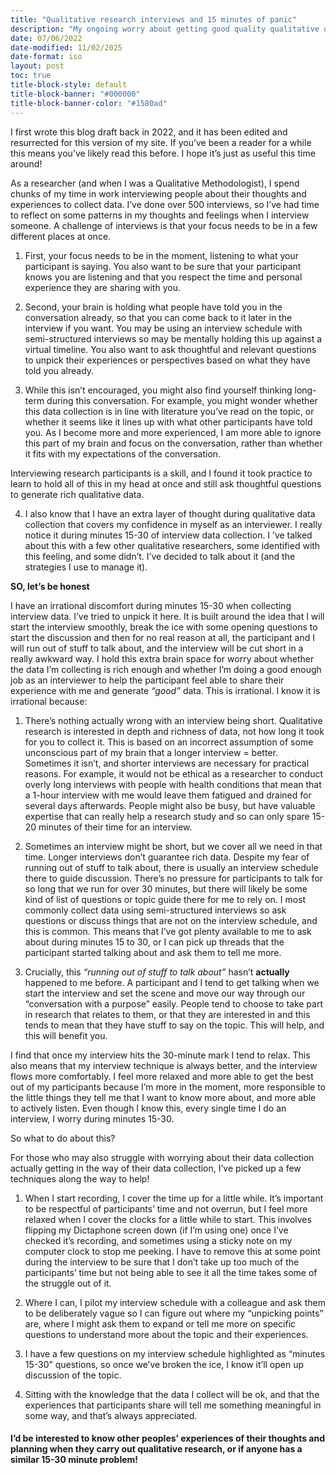 ```yaml
---
title: "Qualitative research interviews and 15 minutes of panic"
description: "My ongoing worry about getting good quality qualitative data." 
date: 07/06/2022
date-modified: 11/02/2025
date-format: iso
layout: post
toc: true
title-block-style: default
title-block-banner: "#000000"
title-block-banner-color: "#1580ad"
---
```


::: {.callout-note}

I first wrote this blog draft back in 2022, and it has been edited and
resurrected for this version of my site. If you've been a reader for a
while this means you've likely read this before. I hope it's just as
useful this time around!

:::


As a researcher (and when I was a Qualitative Methodologist), I spend
chunks of my time in work interviewing people about their thoughts and
experiences to collect data. I've done over 500 interviews, so I’ve had
time to reflect on some patterns in my thoughts and feelings when I
interview someone. A challenge of interviews is that your focus needs
to be in a few different places at once. 

1. First, your focus needs to be in the moment, listening to what your
participant is saying. You also want to be sure that your participant
knows you are listening and that you respect the time and personal 
experience they are sharing with you. 

2. Second, your brain is holding what people have told you in the 
conversation already, so that you can come back to it later in the 
interview if you want. You may be using an interview schedule with 
semi-structured interviews so may be mentally holding this up against 
a virtual timeline. You also want to ask thoughtful and relevant 
questions to unpick their experiences or perspectives based on what 
they have told you already.

3. While this isn't encouraged, you might also find yourself thinking 
long-term during this conversation. For example, you might wonder 
whether this data collection is in line with literature you’ve read on
 the topic, or whether it seems like it lines up with what other 
 participants have told you. As I become more and more experienced, 
 I am more able to ignore this part of my brain and focus on the 
 conversation, rather than whether it fits with my expectations of the 
 conversation.

Interviewing research participants is a skill, and I found it took 
practice to learn to hold all of this in my head at once and still ask 
thoughtful questions to generate rich qualitative data. 

4. I also know that I have an extra layer of thought during qualitative
 data collection that covers my confidence in myself as an interviewer. 
 I really notice it  during minutes 15-30 of interview data collection. I
 ’ve talked about this with a few other qualitative researchers, some 
 identified with this feeling, and some didn’t. I’ve decided to talk 
 about it (and the strategies I use to manage it).


**SO, let's be honest**

I have an irrational discomfort during minutes 15-30 when collecting 
interview data. I’ve tried to unpick it here. It is built around the idea 
that I will start the interview smoothly, break the ice with some 
opening questions to start the discussion and then for no real reason 
at all, the participant and I will run out of stuff to talk about, and 
the interview will be cut short in a really awkward way. I hold this
extra brain space for worry about whether the data I’m collecting is 
rich enough and whether I’m doing a good enough job as an interviewer 
to help the participant feel able to share their experience with me and
generate *“good”* data. This is irrational. I know it is irrational because:


1. There’s nothing actually wrong with an interview being short. 
Qualitative research is interested in depth and richness of data, not 
how long it took for you to collect it. This is based on an incorrect 
assumption of some unconscious part of my brain that a longer 
interview = better. Sometimes it isn’t, and shorter interviews are 
necessary for practical reasons. For example, it would not be ethical 
as a researcher to conduct overly long interviews with people with 
health conditions that mean that a 1-hour interview with me would 
leave them fatigued and drained for several days afterwards. People 
might also be busy, but have valuable expertise that can really help a 
research study and so can only spare 15-20 minutes of their time for 
an interview. 



2. Sometimes an interview might be short, but we cover all we need in 
that time. Longer interviews don’t guarantee rich data. Despite my 
fear of running out of stuff to talk about, there is usually an 
interview schedule there to guide discussion. There’s no pressure for
 participants to talk for so long that we run for over 30 minutes, but 
 there will likely be some kind of list of questions or topic guide 
 there for me to rely on. I most commonly collect data using 
 semi-structured interviews so ask questions or discuss things that are
  not on the interview schedule, and this is common. This means that 
  I’ve got plenty available to me to ask about during minutes 15 to 30, 
  or I can pick up threads that the participant started talking about 
  and ask them to tell me more. 


3. Crucially, this *“running out of stuff to talk about”* hasn’t 
**actually** happened to me before. A participant and I tend to get 
talking when we start the interview and set the scene and move our way 
through our “conversation with a purpose” easily. People tend to 
choose to take part in research that relates to them, or that they are
 interested in and this tends to mean that they have stuff to say on 
 the topic.  This will help, and this will benefit you. 

I find that once my interview hits the 30-minute mark I tend to relax. 
This also means that my interview technique is always better, and the 
interview flows more comfortably. I feel more relaxed and more able to
get the best out of my participants because I’m more in the moment, 
more responsible to the little things they tell me that I want to know 
more about, and more able to actively listen. Even though I know this, 
every single time I do an interview, I worry during minutes 15-30. 


So what to do about this? 


For those who may also struggle with worrying about their data 
collection actually getting in the way of their data collection, I’ve 
picked up a few techniques along the way to help!


1. When I start recording, I cover the time up for a little while. 
It’s important to be respectful of participants’ time and not overrun, 
but I feel more relaxed when I cover the clocks for a little while to 
start. This involves flipping my Dictaphone screen down (if I'm using 
one) once I’ve checked it’s recording, and sometimes using a sticky
 note on my computer clock to stop me peeking. I have to remove this 
 at some point during the interview to be sure that I don't take 
 up too much of the participants’ time but not being able to see it 
 all the time takes some of the struggle out of it. 


2. Where I can, I pilot my interview schedule with a colleague and ask 
them to be deliberately vague so I can figure out where my “unpicking 
points” are, where I might ask them to expand or tell me more on 
specific questions to understand more about the topic and their experiences.


3. I have a few questions on my interview schedule highlighted as 
“minutes 15-30” questions, so once we’ve broken the ice, I know it’ll 
open up discussion of the topic.


4. Sitting with the knowledge that the data I collect will be ok, and 
that the experiences that participants share will tell me something 
meaningful in some way, and that’s always appreciated.

#### I’d be interested to know other peoples’ experiences of their thoughts and planning when they carry out qualitative research, or if anyone has a similar 15-30 minute problem!